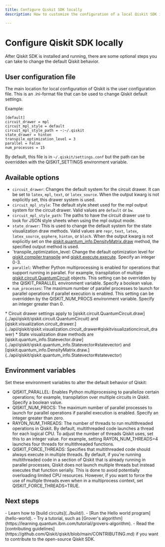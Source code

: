 ```yaml
---
title: Configure Qiskit SDK locally
description: How to customize the configuration of a local Qiskit SDK installation.

---
```

# Configure Qiskit SDK locally

After Qiskit SDK is installed and running, there are some optional steps you can take to change the default Qiskit behavior.

## User configuration file

The main location for local configuration of Qiskit is the user configuration file. This is an .ini-format file that can be used to change Qiskit default settings.

Example:

 ```text
[default]
circuit_drawer = mpl
circuit_mpl_style = default
circuit_mpl_style_path = ~:~/.qiskit
state_drawer = hinton
transpile_optimization_level = 3
parallel = False
num_processes = 15
 ```

By default, this file is in `~/.qiskit/settings.conf` but the path can be overridden with the QISKIT_SETTINGS environment variable.

## Available options

- `circuit_drawer`: Changes the default system for the circuit drawer. It can be set to `latex`, `mpl`, `text`, or `latex_source`. When the output kwarg is not explicitly set, this drawer system is used.
- `circuit_mpl_style`: The default style sheet used for the mpl output system for the circuit drawer. Valid values are `default` or `bw`.
- `circuit_mpl_style_path`: The paths to have the circuit drawer use to look for JSON style sheets when using the mpl output mode.
- `state_drawer`: This is used to change the default system for the state visualization draw methods. Valid values are `repr`, `text`, `latex`, `latex_source`, `qsphere`, `hinton`, or `bloch`. When the output kwarg is not explicitly set on the [qiskit.quantum_info.DensityMatrix.draw](../api/qiskit/qiskit.quantum_info.DensityMatrix#densitymatrix) method, the specified output method is used.
- `transpile_optimization_level: Change the default optimization level for [qiskit.compiler.transpile](../api/qiskit/compiler#circuit-and-pulse-compilation-functions) and [qiskit.execute.execute](../api/qiskit/execute#executing-experiments). Specify an integer 0-3.
- `parallel`: Whether Python multiprocessing is enabled for operations that support running in parallel.  For example, transpilation of multiple [qiskit.circuit.QuantumCircuit](../api/qiskit/qiskit.circuit.QuantumCircuit#quantumcircuit) objects. This setting can be overridden by the QISKIT_PARALLEL environment variable. Specify a boolean value.
- `num_processes`: The maximum number of parallel processes to launch for parallel operations if parallel execution is enabled. This setting can be overridden by the QISKIT_NUM_PROCS environment variable. Specify an integer greater than 0. 

<Admonition type="note">
    * Circuit drawer settings apply to [qiskit.circuit.QuantumCircuit.draw](../api/qiskit/qiskit.circuit.QuantumCircuit) and [qiskit.visualization.circuit_drawer.](../api/qiskit/qiskit.visualization.circuit_drawer#qiskitvisualizationcircuit_drawer)
    * State visualization draw methods are [qiskit.quantum_info.Statevector.draw](../api/qiskit/qiskit.quantum_info.Statevector#statevector) and [qiskit.quantum_info.DensityMatrix.draw.](../api/qiskit/qiskit.quantum_info.Statevector#statevector)
</Admonition>

## Environment variables

Set these environment variables to alter the default behavior of Qiskit:

- QISKIT_PARALLEL: Enables Python multiprocessing to parallelize certain operations; for example, transpilation over multiple circuits in Qiskit. Specify a boolean value.
- QISKIT_NUM_PROCS: The maximum number of parallel processes to launch for parallel operations if parallel execution is enabled. Specify an integer greater than zero.
- RAYON_NUM_THREADS: The number of threads to run multithreaded operations in Qiskit. By default, multithreaded code launches a thread for each logical CPU. To adjust the number of threads Qiskit uses, set this to an integer value. For example, setting RAYON_NUM_THREADS=4 launches four threads for multithreaded functions. 
- QISKIT_FORCE_THREADS: Specifies that multithreaded code should always execute in multiple threads. By default, if you're running multithreaded code in a section of Qiskit that is already running in parallel processes, Qiskit does not launch multiple threads but instead executes that function serially. This is done to avoid potentially overloading limited CPU resources. However, if you want to force the use of multiple threads even when in a multiprocess context, set QISKIT_FORCE_THREADS=TRUE.

## Next steps

<Admonition type="tip" title="Recommendations">
  - Learn how to [build circuits](../build/).
  - [Run the Hello world program](hello-world).
  - Try a tutorial, such as [Grover's algorithm](https://learning.quantum.ibm.com/tutorial/grovers-algorithm).
  - Read the [contributing guidelines](https://github.com/Qiskit/qiskit/blob/main/CONTRIBUTING.md) if you want to contribute to the open-source Qiskit SDK.
</Admonition>
